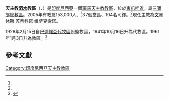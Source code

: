 {{Infobox Roman Catholic diocese
|Roman Catholic Diocese of = 天主教泗水教區
|Latin name of diocese = Dioecesis Surabayana
|image = 
|caption = 
|location = [[印度尼西亞|印度尼西亞]]
|territory = 
|population = 153,000
|rite = 拉丁禮
|主保 = 
|province = 
|established = 1928年
|cathedral = 耶穌聖心座堂<ref name="bishop">{{cite news
 |publisher = [[天主教亞洲通訊社|天主教亞洲通訊社]]
 |date      = 2007年4月5日
 |title     = Surabaya Diocese Has New Bishop
 |url       = http://www.ucanews.com/2007/04/05/surabaya-diocese-has-new-bishop
}}{{Dead link|date=2018年10月 |bot=InternetArchiveBot |fix-attempted=yes }}</ref>
|副主教座堂 =
|leadership = 主教
|website = 
|教宗 = 
|metropolitan = 
|ordinary =  文琴休斯·苏蒂科诺·维萨克索诺
|coadjutor bishop = 
}}
'''天主教[[泗水_(印尼)|泗水]]教區'''（{{lang-la|Dioecesis Surabayana}}、{{lang-id|Keuskupan Sufragan Surabaya}}）是[[印度尼西亞|印度尼西亞]]一個[[羅馬天主教|羅馬天主教]][[教區|教區]]，位於[[東爪哇省|東爪哇省]]，屬[[天主教三寶壟總教區|三寶壟總教區]]。2005年有教友153,000人、<ref name="bishop"></ref>37個堂區、104名司鐸。<ref name="bishop"></ref>現任主教為[[文琴休斯·苏蒂科诺·维萨克索诺|文琴休斯·苏蒂科诺·维萨克索诺]]。

1928年2月15日自[[天主教雅加達總教區|巴達維亞代牧區]]設監牧區，1941年10月16日升為代牧區。1961年1月3日升為教區。<ref>{{cite journal
|journal=[[宗座公報|宗座公報]]
|publisher=梵蒂岡出版社
|date=1961年
|volume=53
|title=''Quod Christus''
|page=244
|url=http://www.vatican.va/archive/aas/documents/AAS-53-1961-ocr.pdf
|access-date=2015-08-06
|archive-date=2020-07-11
|archive-url=https://web.archive.org/web/20200711174710/http://www.vatican.va/archive/aas/documents/AAS-53-1961-ocr.pdf
|dead-url=no
}}</ref>

==參考文獻==
<div class="references-small">
<references></references>
</div>

{{印度尼西亞天主教教區}}

[[Category:印度尼西亞天主教教區|Category:印度尼西亞天主教教區]]